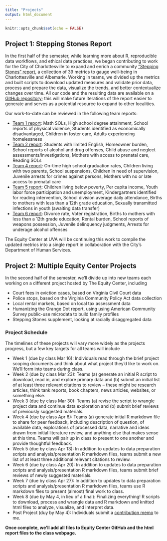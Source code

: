 ```yaml
---
title: "Projects"
output: html_document
---
```


```r
knitr::opts_chunk$set(echo = FALSE)
```

## Project 1: Stepping Stones Report

In the first half of the semester, while learning more about R, reproducible data workflows, and ethical data practices, we began contributing to work for the City of Charlottesville to expand and enrich a community ["Stepping Stones" report](https://www.charlottesville.gov/1623/Stepping-Stones-Report), a collection of 39 metrics to gauge well-being in Charlottesville and Albemarle. Working in teams, we divided up the metrics and built scripts to download updated measures and validate prior data, process and prepare the data, visualize the trends, and better contextualize changes over time. All our code and the resulting data are available on a [GitHub repository](https://github.com/virginiaequitycenter/stepping-stones/); this will make future iterations of the report easier to generate and serves as a potential resource to expand to other localities.

Our work-to-date can be reviewed in the following team reports:

* [Team 1 report](../projects/team1report.html): Math SOLs, High school degree attainment, School reports of physical violence, Students identified as economically disadvantaged, Children in foster care, Adults experiencing homelessness
* [Team 2 report](../projects/team2report.html): Students with limited English, Homeowner burden, School reports of alcohol and drug offenses, Child abuse and neglect assessments/investigations, Mothers with access to prenatal care, Reading SOLs
* [Team 4 report](../projects/team4report.html): On-time high school graduation rates, Children living with two parents, School suspensions, Children in need of supervision, Juvenile arrests for crimes against persons, Mothers with no or late access to prenatal care 
* [Team 5 report](../projects/team5report.html): Children living below poverty, Per capita income, Youth labor force participation and unemployment, Kindergartners identified for reading intervention, School division average daily attendance, Births to mothers with less than a 12th grade education, Sexually transmitted infections in youth (awaiting data transfer) 
* [Team 6 report](../projects/team6report.html): Divorce rate, Voter registration, Births to mothers with less than a 12th grade education, Rental burden, School reports of weapons possession, Juvenile delinquency judgments, Arrests for underage alcohol offenses

The Equity Center at UVA will be continuing this work to compile the updated metrics into a single report in collaboration with the City's Department of Human Services.

## Project 2: Multiple Equity Center Projects

In the second half of the semester, we'll divide up into new teams each working on a different project hosted by The Equity Center, including

* Court fees in eviction cases, based on Virginia Civil Court data
* Police stops, based on the Virginia Community Policy Act data collection
* Local rental markets, based on local tax assessment data
* Humanizing the Orange Dot report, using using American Community Survey public-use microdata to build family profiles
* Stepping Stones supplement, looking at racially disaggregated data

### Project Schedule

The timelines of these projects will vary more widely as the projects progress, but a few key targets for all teams will include

* Week 1 (due by class Mar 16): Individuals read through the brief project scoping documents and think about what project they'd like to work on. We'll form into teams during class.
* Week 2 (due by class Mar 23): Teams (a) generate an initial R script to download, read in, and explore primary data and (b) submit an initial list of at least three relevant citations to review -- these might be research articles, think tank reports, book chapters, news articles, websites, or something else.
* Week 3 (due by class Mar 30): Teams (a) revise the script to wrangle project data and continue data exploration and (b) submit brief reviews of previously suggested materials.
* Week 4 (due by class Apr 6): Teams (a) generate initial R markdown file to share for peer feedback, including description of question, of available data, explorations of processed data, narrative and ideas drawn from initial literature review, and anything else that makes sense at this time. Teams will pair up in class to present to one another and provide thoughtful feedback.
* Week 5 (due by class Apr 13): In addition to updates to data preparation scripts and analysis/presentation R markdown files, teams submit a new list of at least three additional relevant citations to review.
* Week 6 (due by class Apr 20): In addition to updates to data preparation scripts and analysis/presentation R markdown files, teams submit brief reviews of newly suggested materials.
* Week 7 (due by class Apr 27): In addition to updates to data preparation scripts and analysis/presentation R markdown files, teams use R markdown files to present (almost) final work to class.
* Week 8 (due by May 4, in lieu of a final): Finalizing everything! R scripts to download, process and wrangle data and R markdown and knitted html files to analyze, visualize, and interpret data.
* Post Project (duy by May 4): Individuals submit a [contribution memo](../contribution/) to me.

**Once complete, we'll add all files to Equity Center GitHub and the html report files to the class webpage.** 
